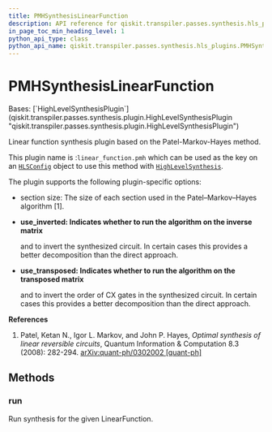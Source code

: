 ```yaml
---
title: PMHSynthesisLinearFunction
description: API reference for qiskit.transpiler.passes.synthesis.hls_plugins.PMHSynthesisLinearFunction
in_page_toc_min_heading_level: 1
python_api_type: class
python_api_name: qiskit.transpiler.passes.synthesis.hls_plugins.PMHSynthesisLinearFunction
---
```


# PMHSynthesisLinearFunction

<Class id="qiskit.transpiler.passes.synthesis.hls_plugins.PMHSynthesisLinearFunction" isDedicatedPage={true} github="https://github.com/Qiskit/qiskit/tree/main/qiskit/transpiler/passes/synthesis/hls_plugins.py#L462-L511" signature="qiskit.transpiler.passes.synthesis.hls_plugins.PMHSynthesisLinearFunction" modifiers="class">
  Bases: [`HighLevelSynthesisPlugin`](qiskit.transpiler.passes.synthesis.plugin.HighLevelSynthesisPlugin "qiskit.transpiler.passes.synthesis.plugin.HighLevelSynthesisPlugin")

  Linear function synthesis plugin based on the Patel-Markov-Hayes method.

  This plugin name is :`linear_function.pmh` which can be used as the key on an [`HLSConfig`](qiskit.transpiler.passes.HLSConfig "qiskit.transpiler.passes.HLSConfig") object to use this method with [`HighLevelSynthesis`](qiskit.transpiler.passes.HighLevelSynthesis "qiskit.transpiler.passes.HighLevelSynthesis").

  The plugin supports the following plugin-specific options:

  *   section size: The size of each section used in the Patel–Markov–Hayes algorithm \[1].

  *   **use\_inverted: Indicates whether to run the algorithm on the inverse matrix**

      and to invert the synthesized circuit. In certain cases this provides a better decomposition than the direct approach.

  *   **use\_transposed: Indicates whether to run the algorithm on the transposed matrix**

      and to invert the order of CX gates in the synthesized circuit. In certain cases this provides a better decomposition than the direct approach.

  **References**

  1.  Patel, Ketan N., Igor L. Markov, and John P. Hayes, *Optimal synthesis of linear reversible circuits*, Quantum Information & Computation 8.3 (2008): 282-294. [arXiv:quant-ph/0302002 \[quant-ph\]](https://arxiv.org/abs/quant-ph/0302002)

  ## Methods

  ### run

  <Function id="qiskit.transpiler.passes.synthesis.hls_plugins.PMHSynthesisLinearFunction.run" github="https://github.com/Qiskit/qiskit/tree/main/qiskit/transpiler/passes/synthesis/hls_plugins.py#L485-L511" signature="run(high_level_object, coupling_map=None, target=None, qubits=None, **options)">
    Run synthesis for the given LinearFunction.
  </Function>
</Class>


